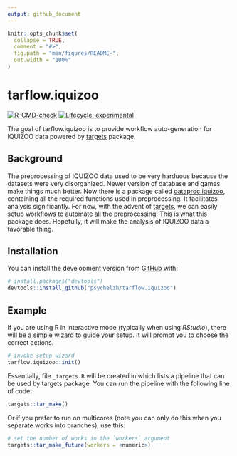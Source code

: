 ```yaml
---
output: github_document
---
```


<!-- README.md is generated from README.Rmd. Please edit that file -->

```r
knitr::opts_chunk$set(
  collapse = TRUE,
  comment = "#>",
  fig.path = "man/figures/README-",
  out.width = "100%"
)
```

# tarflow.iquizoo

<!-- badges: start -->
[![R-CMD-check](https://github.com/psychelzh/tarflow.iquizoo/workflows/R-CMD-check/badge.svg)](https://github.com/psychelzh/tarflow.iquizoo/actions)
[![Lifecycle: experimental](https://img.shields.io/badge/lifecycle-experimental-orange.svg)](https://lifecycle.r-lib.org/articles/stages.html#experimental)
<!-- badges: end -->

The goal of tarflow.iquizoo is to provide workflow auto-generation for IQUIZOO data powered by [targets](https://github.com/wlandau/targets) package.

## Background

The preprocessing of IQUIZOO data used to be very harduous because the datasets were very disorganized. Newer version of database and games make things much better. Now there is a package called [dataproc.iquizoo](https://github.com/psychelzh/dataproc.iquizoo), containing all the required functions used in preprocessing. It facilitates analysis significantly. For now, with the advent of [targets](https://github.com/wlandau/targets), we can easily setup workflows to automate all the preprocessing! This is what this package does. Hopefully, it will make the analysis of IQUIZOO data a favorable thing.

## Installation

You can install the development version from [GitHub](https://github.com/) with:

``` r
# install.packages("devtools")
devtools::install_github("psychelzh/tarflow.iquizoo")
```

## Example

If you are using R in interactive mode (typically when using *RStudio*), there will be a simple wizard to guide your setup. It will prompt you to choose the correct actions.

``` r
# invoke setup wizard
tarflow.iquizoo::init()
```

Essentially, file `_targets.R` will be created in which lists a pipeline that can be used by targets package. You can run the pipeline with the following line of code:

``` r
targets::tar_make()
```

Or if you prefer to run on multicores (note you can only do this when you separate works into branches), use this:

``` r
# set the number of works in the `workers` argument
targets::tar_make_future(workers = <numeric>)
```
